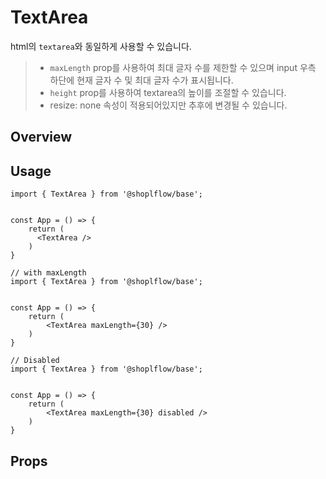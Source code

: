 
# TextArea
html의 `textarea`와 동일하게 사용할 수 있습니다.

> - `maxLength` prop를 사용하여 최대 글자 수를 제한할 수 있으며 input 우측 하단에 현재 글자 수 및 최대 글자 수가 표시됩니다.
> - `height` prop를 사용하여 textarea의 높이를 조절할 수 있습니다.
> -  resize: none 속성이 적용되어있지만 추후에 변경될 수 있습니다.

## Overview
<Canvas of={TextAreaStories.Playground} />

## Usage
```tsx
import { TextArea } from '@shoplflow/base';


const App = () => {
    return (
      <TextArea />
    )
}
```

```tsx
// with maxLength
import { TextArea } from '@shoplflow/base';


const App = () => {
    return (
        <TextArea maxLength={30} />
    )
}
```
```tsx
// Disabled
import { TextArea } from '@shoplflow/base';


const App = () => {
    return (
        <TextArea maxLength={30} disabled />
    )
}
```

## Props
<Controls of={TextAreaStories.Playground} />
